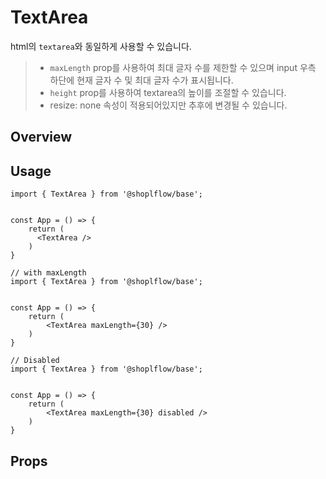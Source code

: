 
# TextArea
html의 `textarea`와 동일하게 사용할 수 있습니다.

> - `maxLength` prop를 사용하여 최대 글자 수를 제한할 수 있으며 input 우측 하단에 현재 글자 수 및 최대 글자 수가 표시됩니다.
> - `height` prop를 사용하여 textarea의 높이를 조절할 수 있습니다.
> -  resize: none 속성이 적용되어있지만 추후에 변경될 수 있습니다.

## Overview
<Canvas of={TextAreaStories.Playground} />

## Usage
```tsx
import { TextArea } from '@shoplflow/base';


const App = () => {
    return (
      <TextArea />
    )
}
```

```tsx
// with maxLength
import { TextArea } from '@shoplflow/base';


const App = () => {
    return (
        <TextArea maxLength={30} />
    )
}
```
```tsx
// Disabled
import { TextArea } from '@shoplflow/base';


const App = () => {
    return (
        <TextArea maxLength={30} disabled />
    )
}
```

## Props
<Controls of={TextAreaStories.Playground} />
